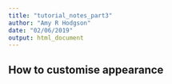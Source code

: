 ```yaml
---
title: "tutorial_notes_part3"
author: "Amy R Hodgson"
date: "02/06/2019"
output: html_document
---
```


## How to customise appearance

